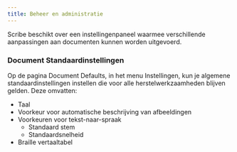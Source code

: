 ```yaml
---
title: Beheer en administratie
---
```



Scribe beschikt over een instellingenpaneel waarmee verschillende aanpassingen aan documenten kunnen worden uitgevoerd.

### Document Standaardinstellingen 

Op de pagina Document Defaults, in het menu Instellingen, kun je algemene standaardinstellingen instellen die voor alle herstelwerkzaamheden blijven gelden. Deze omvatten:
* Taal
* Voorkeur voor automatische beschrijving van afbeeldingen
* Voorkeuren voor tekst-naar-spraak
    * Standaard stem
    * Standaardsnelheid
* Braille vertaaltabel

